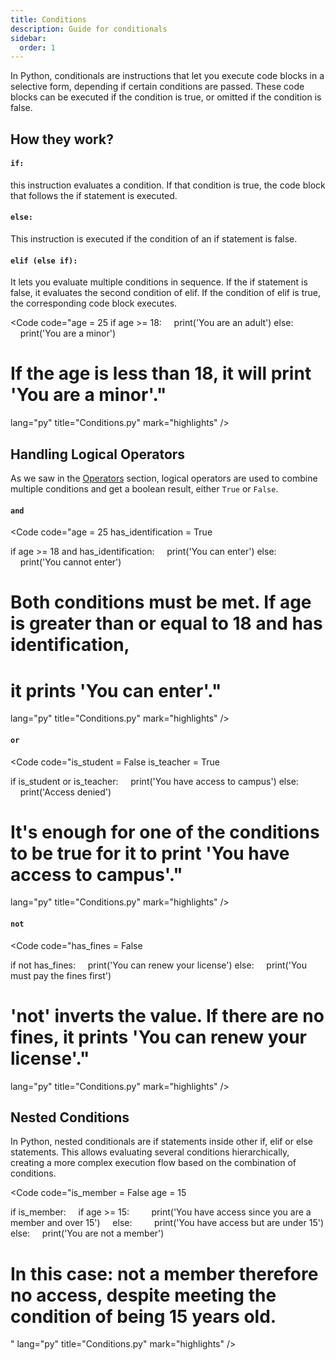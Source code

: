 ```yaml
---
title: Conditions
description: Guide for conditionals
sidebar:
  order: 1
---
```



In Python, conditionals are instructions that let you execute code blocks in a selective form, depending if certain conditions are passed. These code blocks can be executed if the condition is true, or omitted if the condition is false.

## How they work?

#### `if:`
this instruction evaluates a condition. If that condition is true, the code block that follows the if statement is executed. 

#### `else:`

This instruction is executed if the condition of an if statement is false. 

#### `elif (else if):`

It lets you evaluate multiple conditions in sequence. If the if statement is false, it evaluates the second condition of elif. If the condition of elif is true, the corresponding code block executes.

<Code 
code="age = 25
if age >= 18:
&nbsp;&nbsp;&nbsp;&nbsp;print('You are an adult')
else:
&nbsp;&nbsp;&nbsp;&nbsp;print('You are a minor')

# If the age is less than 18, it will print 'You are a minor'." 
       
lang="py" 
title="Conditions.py" 
mark="highlights" />

## Handling Logical Operators

As we saw in the [Operators](/en/syntax-basic/operators/) section, logical operators are used to combine multiple conditions and get a boolean result, either `True` or `False`.

#### `and`

<Code 
code="age = 25
has_identification = True

if age >= 18 and has_identification:
&nbsp;&nbsp;&nbsp;&nbsp;print('You can enter')
else:
&nbsp;&nbsp;&nbsp;&nbsp;print('You cannot enter')

# Both conditions must be met. If age is greater than or equal to 18 **and** has identification, 
# it prints 'You can enter'." 
       
lang="py" 
title="Conditions.py" 
mark="highlights" />

#### `or`

<Code 
code="is_student = False
is_teacher = True

if is_student or is_teacher:
&nbsp;&nbsp;&nbsp;&nbsp;print('You have access to campus')
else:
 &nbsp;&nbsp;&nbsp;&nbsp;print('Access denied')

# It's enough for one of the conditions to be true for it to print 'You have access to campus'."

       
lang="py" 
title="Conditions.py" 
mark="highlights" />

#### `not`

<Code 
code="has_fines = False

if not has_fines:
&nbsp;&nbsp;&nbsp;&nbsp;print('You can renew your license')
else:
&nbsp;&nbsp;&nbsp;&nbsp;print('You must pay the fines first')

# 'not' inverts the value. If there are no fines, it prints 'You can renew your license'."

       
lang="py" 
title="Conditions.py" 
mark="highlights" />

## Nested Conditions

In Python, nested conditionals are if statements inside other if, elif or else statements. This allows evaluating several conditions hierarchically, creating a more complex execution flow based on the combination of conditions.

<Code 
code="is_member = False
age = 15

if is_member:
&nbsp;&nbsp;&nbsp;&nbsp;if age >= 15:
&nbsp;&nbsp;&nbsp;&nbsp;&nbsp;&nbsp;&nbsp;&nbsp;print('You have access since you are a member and over 15')
&nbsp;&nbsp;&nbsp;&nbsp;else:
&nbsp;&nbsp;&nbsp;&nbsp;&nbsp;&nbsp;&nbsp;&nbsp;print('You have access but are under 15')
else:
&nbsp;&nbsp;&nbsp;&nbsp;print('You are not a member')
    
# In this case: not a member therefore no access, despite meeting the condition of being 15 years old.
"
lang="py" 
title="Conditions.py" 
mark="highlights" />
